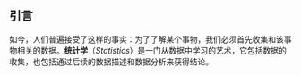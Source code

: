 ## 引言
如今，人们普遍接受了这样的事实：为了了解某个事物，我们必须首先收集和该事物相关的数据。**统计学**（*Statistics*）是一门从数据中学习的艺术，它包括数据的收集，也包括通过后续的数据描述和数据分析来获得结论。